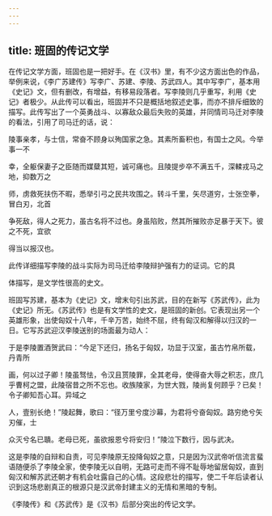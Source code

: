 ```yaml
---
---
---
```

title: 班固的传记文学
---



在传记文学方面，班固也是一把好手。在《汉书》里，有不少这方面出色的作品，举例来说，《李广苏建传》写李广、苏建、李陵、苏武四人。其中写李广，基本用《史记》文，但有删改，有增益，有移易段落者。写李陵则几乎重写，利用《史记》者极少。从此传可以看出，班固并不只是概括地叙述史事，而亦不排斥细致的描写。此传写出了一个英勇战斗、以寡敌众最后失败的英雄，并同情司马迁对李陵的看法，引用了司马迁的话，说：

陵事亲孝，与士信，常奋不顾身以殉国家之急。其素所畜积也，有国士之风。今举事一不

幸，全躯保妻子之臣随而媒糵其短，诚可痛也。且陵提步卒不满五千，深輮戎马之地，抑数万之

师，虏救死扶伤不暇，悉举引弓之民共攻围之。转斗千里，矢尽道穷，士张空拳，冒白刃，北首

争死敌，得人之死力，虽古名将不过也。身虽陷败，然其所摧败亦足暴于天下。彼之不死，宜欲

得当以报汉也。

此传详细描写李陵的战斗实际为司马迁给李陵辩护强有力的证词。它的具

体描写，是文学性很高的史文。

班固写苏建，基本为《史记》文，增末句引出苏武，目的在新写《苏武传》，此为《史记》所无。《苏武传》也是有文学性的史文，是班固的新创。它表现出另一个英雄形象，出使匈奴十八年，千辛万苦，始终不屈，终有匈汉和解得以归汉的一日。它写苏武迎汉李陵送别的场面最为动人：

于是李陵置酒贺武曰：“今足下还归，扬名于匈奴，功显于汉室，虽古竹帛所载，丹青所

画，何以过子卿！陵虽驽怯，令汉且贳陵罪，全其老母，使得奋大辱之积志，庶几乎曹柯之盟，此陵宿昔之所不忘也。收族陵家，为世大戮，陵尚复何顾乎？已矣！令子卿知吾心耳。异域之

人，壹别长绝！”陵起舞，歌曰：“径万里兮度沙幕，为君将兮奋匈奴。路穷绝兮矢刃催，士

众灭兮名已聵。老母已死，虽欲报恩兮将安归！”陵泣下数行，因与武决。

这是李陵的自辩和自责，可见李陵原无投降匈奴之意，只是因为汉武帝听信流言蜚语随便杀了李陵全家，使李陵无以自明，无路可走而不得不耻辱地留居匈奴，直到匈汉和解苏武还朝才有机会吐露自己的心情。这段悲壮的描写，使二千年后读者认识到这场悲剧真正的根源只是汉武帝封建主义的无情和黑暗的专制。

《李陵传》和《苏武传》是《汉书》后部分突出的传记文学。
